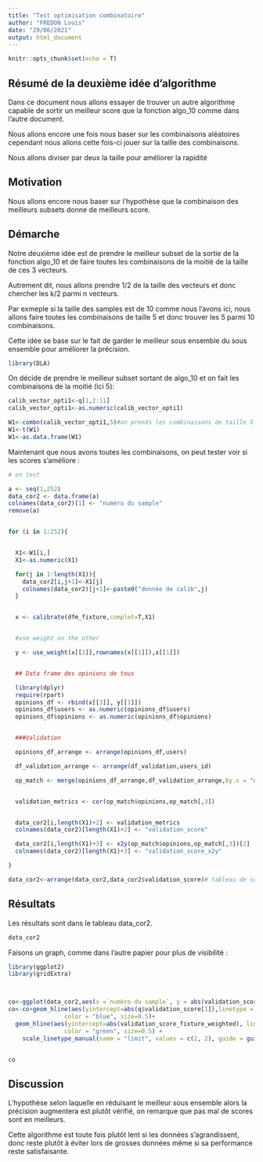 ```yaml
---
title: "Test optimisation combinatoire"
author: "FREDON Louis"
date: "29/06/2021"
output: html_document
---
```


```r
knitr::opts_chunk$set(echo = T)
```

## Résumé de la deuxième idée d'algorithme

Dans ce document nous allons essayer de trouver un autre algorithme capable de sortir un meilleur score que la fonction algo_10 comme dans l'autre document.


Nous allons encore une fois nous baser sur les combinaisons aléatoires cependant nous allons cette fois-ci jouer sur la taille des combinaisons. 

Nous allons diviser par deux la taille pour améliorer la rapidité

## Motivation

Nous allons encore nous baser sur l'hypothèse que la combinaison des meilleurs subsets donne de meilleurs score.

## Démarche

Notre deuxième idée est de prendre le meilleur subset de la sortie de la fonction algo_10 et de faire toutes les combinaisons de la moitiè de la taille de ces 3 vecteurs.

Autrement dit, nous allons prendre 1/2 de la taille des vecteurs et donc chercher les k/2 parmi n vecteurs.

Par exmeple si la taille des samples est de 10 comme nous l'avons ici, nous allons faire toutes les combinaisons de taille 5 et donc trouver les 5 parmi 10 combinaisons.

Cette idée se base sur le fait de garder le meilleur sous ensemble du sous ensemble pour améliorer la précision.



```r
library(DLA)


```



On décide de prendre le meilleur subset sortant de algo_10 et on fait les combinaisons de la moitié (ici 5):

```r


calib_vector_opti1<-q[1,2:11]
calib_vector_opti1<-as.numeric(calib_vector_opti1)

W1<-combn(calib_vector_opti1,5)#on prends les combinaisons de taille 5
W1<-t(W1)
W1<-as.data.frame(W1)

```

Maintenant que nous avons toutes les combinaisons, on peut tester voir si les scores s'améliore :

```r
# on test

a <- seq(1,252)
data_cor2 <- data.frame(a)
colnames(data_cor2)[1] <- "numéro du sample"
remove(a)


for (i in 1:252){


  X1<-W1[i,]
  X1<-as.numeric(X1)

  for(j in 1:length(X1)){
    data_cor2[i,j+1]<-X1[j]
    colnames(data_cor2)[j+1]<-paste0("donnée de calib",j)
  }


  x <- calibrate(dfm_fixture,complet=T,X1)


  #use weight on the other

  y <- use_weight(x[[2]],rownames(x[[1]]),x[[1]])


  ## Data frame des opinions de tous

  library(dplyr)
  require(rpart)
  opinions_df <- rbind(x[[3]], y[[1]])
  opinions_df$users <- as.numeric(opinions_df$users)
  opinions_df$opinions <- as.numeric(opinions_df$opinions)


  ###Validation

  opinions_df_arrange <- arrange(opinions_df,users)

  df_validation_arrange <- arrange(df_validation,users_id)

  op_match <- merge(opinions_df_arrange,df_validation_arrange,by.x = "users",by.y = "users_id")


  validation_metrics <- cor(op_match$opinions,op_match[,3])


  data_cor2[i,length(X1)+2] <- validation_metrics
  colnames(data_cor2)[length(X1)+2] <- "validation_score"

  data_cor2[i,length(X1)+3] <- x2y(op_match$opinions,op_match[,3])[2]
  colnames(data_cor2)[length(X1)+3] <- "validation_score_x2y"

}

data_cor2<-arrange(data_cor2,data_cor2$validation_score)# tableau de score de l'idée 2
```


## Résultats

Les résultats sont dans le tableau data_cor2.

```r
data_cor2
```


Faisons un graph, comme dans l'autre papier pour plus de visibilité :

```r
library(ggplot2)
library(gridExtra)



co<-ggplot(data_cor2,aes(x =`numéro du sample`, y = abs(validation_score))) +geom_line()+geom_point()
co<-co+geom_hline(aes(yintercept=abs(q$validation_score[1]),linetype = "algo_10 score"), 
                color = "blue", size=0.5)+
  geom_hline(aes(yintercept=abs(validation_score_fixture_weighted), linetype = "best score"), 
                color = "green", size=0.5) +
    scale_linetype_manual(name = "limit", values = c(2, 2), guide = guide_legend(override.aes = list(color = c("blue", "green"))))


co

```


## Discussion

L'hypothèse selon laquelle en réduisant le meilleur sous ensemble alors la précision augmentera est plutôt vérifié, on remarque que pas mal de scores sont en meilleurs.

Cette algorithme est toute fois plutôt lent si les données s'agrandissent, donc reste plutôt à éviter lors de grosses données même si sa performance reste satisfaisante.

